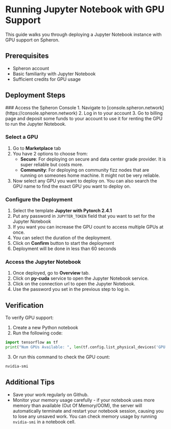 
# Running Jupyter Notebook with GPU Support

This guide walks you through deploying a Jupyter Notebook instance with GPU support on Spheron.

## Prerequisites
- Spheron account
- Basic familiarity with Jupyter Notebook
- Sufficient credits for GPU usage

## Deployment Steps

<Steps>
### Access the Spheron Console
1. Navigate to [console.spheron.network](https://console.spheron.network)
2. Log in to your account
3. Go to billing page and deposit some funds to your account to use it for renting the GPU to run the Jupyter Notebook.

### Select a GPU
1. Go to **Marketplace** tab
2. You have 2 options to choose from:
    - **Secure**: For deploying on secure and data center grade provider. It is super reliable but costs more.
    - **Community**: For deploying on community fizz nodes that are running on someones home machine. It might not be very reliable.
3. Now select any GPU you want to deploy on. You can also search the GPU name to find the exact GPU you want to deploy on.

### Configure the Deployment
1. Select the template **Jupyter with Pytorch 2.4.1**
2. Put any password in `JUPYTER_TOKEN` field that you want to set for the Jupyter Notebook
3. If you want you can increase the GPU count to access multiple GPUs at once.
4. You can select the duration of the deployment.
5. Click on **Confirm** button to start the deployment
6. Deployment will be done in less than 60 seconds

### Access the Jupyter Notebook
1. Once deployed, go to **Overview** tab.
2. Click on **py-cuda** service to open the Jupyter Notebook service.
3. Click on the connection url to open the Jupyter Notebook.
4. Use the password you set in the previous step to log in.
</Steps>

## Verification
To verify GPU support:
1. Create a new Python notebook
2. Run the following code:
```python
import tensorflow as tf
print("Num GPUs Available: ", len(tf.config.list_physical_devices('GPU')))
```
3. Or run this command to check the GPU count:
```bash
nvidia-smi
```

## Additional Tips
- Save your work regularly on Github.
- Monitor your memory usage carefully - if your notebook uses more memory than available (Out Of Memory/OOM), the server will automatically terminate and restart your notebook session, causing you to lose any unsaved work. You can check memory usage by running `nvidia-smi` in a notebook cell.
